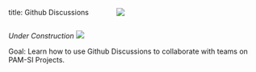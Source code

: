 ::: columns
::: {.column width="40%"}
title: Github Discussions
:::

::: {.column width="60%"}
![](images/githubDiscussionsLogo.png)
:::
:::

*Under Construction* ![](content/images/workInProgress.jpg)

Goal: Learn how to use Github Discussions to collaborate with teams on PAM-SI Projects.
